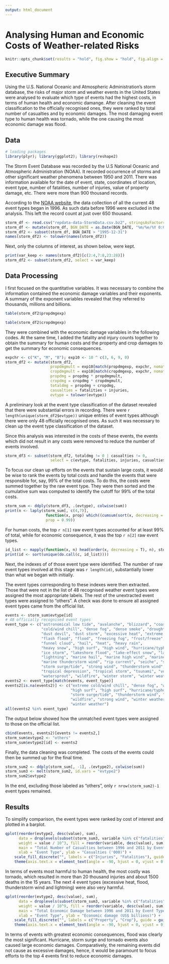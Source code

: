 ```yaml
---
output: html_document
---
```


Analysing Human and Economic Costs of Weather-related Risks
===========================================================

```r
knitr::opts_chunk$set(results = "hold", fig.show = "hold", fig.align = "center", message = F, warning = F)
```

Executive Summary
-----------------

Using the U.S. National Oceanic and Atmospheric Administration's storm database, 
the risks of major storm and weather events in the United States were analysed to evaluate
which type of events had the highest costs, in terms of human health and economic damange.
After cleaning the event classification to the officially recognised ones, 
they were ranked by total number of casualties and by economic damages.
The most damaging event type to human health was tornado, 
while the one causing the most economic damage was flood.

Data
----

```r
# loading packages
library(plyr); library(ggplot2); library(reshape2)
```

The Storm Event Database was recorded by the U.S National Oceanic and Atmospheric Administration (NOAA).
It recorded occurrence of storms and other significant weather phenomena between 1950 and 2011.
There was information available for the date of event, state, coordinates of location, event type, 
number of fatalities, number of injuries, value of property damage, etc.
There were more than 900 thousand records.

According to the [NOAA website](http://www.ncdc.noaa.gov/stormevents/details.jsp?type=eventtype),
the data collection of all the current 48 event types began in 1996. 
As such data before 1996 were excluded in the analysis. This left the record count at just over 650 thousand.

```r
storm_df <- read.csv("repdata-data-StormData.csv.bz2", stringsAsFactors = F)
storm_df <- mutate(storm_df, BGN_DATE = as.Date(BGN_DATE, "%m/%e/%Y 0:00:00"))
storm_df2 <- subset(storm_df, BGN_DATE > "1995-12-31")
names(storm_df2) <- tolower(names(storm_df2))
```

Next, only the columns of interest, as shown below, were kept.

```r
print(var_keep <- names(storm_df2)[c(2:4,7:8,23:28)])
storm_df2 <- subset(storm_df2, select = var_keep)
```

Data Processing
---------------

I first focused on the quantitative variables. It was necessary to combine the information
contained the economic damage variables and their exponents.
A summary of the exponent variables revealed that they referred to thousands, millions and billions.

```r
table(storm_df2$propdmgexp)
```

```r
table(storm_df2$cropdmgexp)
```

They were combined with the economic damage variables in the following codes.
At the same time, I added the fatality and injury counts together to obtain the summary for human costs
and the property and crop damages to get the summary for economic consequences.

```r
expchr <- c("K", "M", "B"); exp10 <- 10 ^ c(3, 6, 9, 0)
storm_df2 <- mutate(storm_df2, 
                    propdmgmult = exp10[match(propdmgexp, expchr, nomatch = 4)],
                    cropdmgmult = exp10[match(cropdmgexp, expchr, nomatch = 4)],
                    propdmg = propdmg * propdmgmult,
                    cropdmg = cropdmg * cropdmgmult,
                    totaldmg = propdmg + cropdmg,
                    casualties = fatalities + injuries,
                    evtype = tolower(evtype))
```

A preliminary look at the event type classification of the dataset revealed that there were substantial
errors in recording. There were `r length(unique(storm_df2$evtype))` unique entries of event types 
although there were only 48 officially recognised ones. 
As such it was necessary to clean up the event type classification of the dataset.

Since this analysis was interested in the costs of these events,
the events which did not result in any costs were removed to 
reduce the number of events involved.

```r
storm_df3 <- subset(storm_df2, totaldmg != 0 | casualties != 0, 
                    select = c(evtype, fatalities, injuries, casualties, propdmg, cropdmg, totaldmg))
```

To focus our clean up efforts on the events that sustain large costs, it would be wise
to rank the events by total costs and handle the events that were responsible for,
say, 99% of the total costs. To do this, the costs were summed together by the raw event type.
They were then sorted and the cumulative sum was computed to identify the cutoff
for 99% of the total costs.

```r
storm_sum <- ddply(storm_df3, .(evtype), colwise(sum))
print(n <- laply(storm_sum[, c(4,7)], 
                  function(x, prop) which((cumsum(sort(x, decreasing = T)) / sum(x)) > prop)[1], 
                  prop = 0.99))
```

For human costs, the top `r n[1]` raw event types accounted for at least 99% of total,
while for economic consequence, it was the top `r n[2]`  raw event types.

```r
id_list <- mapply(function(x, n) head(order(x, decreasing = T), n), storm_sum[, c(4,7)], n)
print(id <- sort(unique(do.call(c, id_list))))
```

Next, the indexes of of those event type were identified. 
The number of raw event types involved at this stage was `r length(id)`, substantially lower than
what we began with initially.

The event types corresponding to these indexes were then extracted. Those that were not in the 
list of 48 recognised weather event types were assigned the most appropriate labels.
The rest of the unextracted event types were assigned to "others".
A check was done to ensure all assigned event types came from the official list.

```r
events <- storm_sum$evtype[id]
# 48 officially recognised event types
event_type <- c("astronomical low tide", "avalanche", "blizzard", "coastal flood", 
                "cold/wind chill", "dense fog", "dense smoke", "drought",  
                "dust devil", "dust storm", "excessive heat", "extreme cold/wind chill",
                "flash flood", "flood", "freezing fog", "frost/freeze",
                "funnel cloud", "hail", "heat", "heavy rain",
                "heavy snow", "high surf", "high wind", "hurricane/typhoon", 
                "ice storm", "lakeshore flood", "lake-effect snow", "landslide",
                "lightning", "marine hail", "marine high wind", "marine strong wind", 
                "marine thunderstorm wind", "rip current", "seiche", "sleet",
                "storm surge/tide", "strong wind", "thunderstorm wind", "tornado",
                "tropical depression", "tropical storm", "tsunami", "volcanic ashfall",
                "watersprout", "wildfire", "winter storm", "winter weather")
events2 <- event_type[match(events, event_type)]
events2[is.na(events2)] <- c("extreme cold/wind chill", "dense fog", "winter weather", "excessive heat", 
                             "high surf", "high surf", "hurricane/typhoon", "rip current", 
                             "storm surge/tide", "thunderstorm wind", "thunderstorm wind", "flood", 
                             "wildfire", "strong wind", "winter weather", "winter weather", 
                             "winter weather")
all(events2 %in% event_type)
```

The output below showed how the unmatched event types were assigned to those on the official list.

```r
cbind(events, events2)[events != events2,]
storm_sum$evtype2 <- "others"
storm_sum$evtype2[id] <- events2
```

Finally, the data cleaning was completed. The costs of the events could then be summed up
for the final time.

```r
storm_sum2 <- ddply(storm_sum[, -1], .(evtype2), colwise(sum))
storm_sum3 <- melt(storm_sum2, id.vars = "evtype2")
storm_sum2$evtype2
```

In the end, excluding those labeled as "others", only `r nrow(storm_sum2)-1` event types remained.

Results
-------

To simplify comparison, the event types were ranked by cost of interest and plotted in a barplot.

```r
qplot(reorder(evtype2, desc(value), sum), 
      data = droplevels(subset(storm_sum3, variable %in% c("fatalities", "injuries"))), 
      weight = value / 10^3, fill = reorder(variable, desc(value), sum),
      main = "Total Number of Casualties between 1996 and 2011 by Event Type",
      xlab = "Event Type", ylab = "Casualties ('000)") + 
    scale_fill_discrete("", labels = c("Injuries", "Fatalities"), guide = guide_legend(rev = T)) +
    theme(axis.text.x = element_text(angle = -90, hjust = 0, vjust = 0.5))
```

In terms of events most harmful to human health, the most costly was tornado, 
which resulted in more than 20 thousand injuries and about 1500 deaths in the 15 years.
The next 4 event types (excessive heat, flood, thunderstorm wind and lightning) were also very harmful.

```r
qplot(reorder(evtype2, desc(value), sum), 
      data = droplevels(subset(storm_sum3, variable %in% c("fatalities", "injuries"))),
      weight = value / 10^9, fill = reorder(variable, desc(value), sum),
      main = "Total Economic Damage between 1996 and 2011 by Event Type",
      xlab = "Event Type", ylab = "Economic damage (US$ billions)") + 
    scale_fill_discrete("", labels = c("Property", "Crop"), guide = guide_legend(rev = T)) +
    theme(axis.text.x = element_text(angle = -90, hjust = 0, vjust = 0))
```

In terms of events with greatest economic consequences, flood was clearly the most significant.
Hurricane, storm surge and tornado events also caused large economic damages. 
Comparatively, the remaining events did not cause as excessive damages,
hence, it would be paramount to focus efforts to the top 4 events first to reduce economic damages.